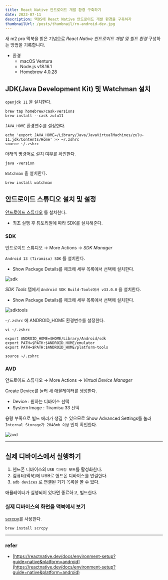```yaml
---
title: React Native 안드로이드 개발 환경 구축하기
date: 2023-07-11
description: 맥OS에 React Native 안드로이드 개발 환경을 구축하자
thumbnailUrl: /posts/thumbnail/rn-android-dev.jpg
---
```


새 m2 pro 맥북을 받은 기념으로 *React Native 안드로이드 개발 및 빌드 환경* 구성하는 방법을 기록합니다.

- 환경
    - macOS Ventura
    - Node.js v18.16.1
    - Homebrew 4.0.28

## JDK(Java Development Kit) 및 Watchman 설치

`openjdk 11` 을 설치한다.

```
brew tap homebrew/cask-versions
brew install --cask zulu11
```

`JAVA_HOME` 환경변수를 설정한다.

```
echo 'export JAVA_HOME=/Library/Java/JavaVirtualMachines/zulu-11.jdk/Contents/Home' >> ~/.zshrc
source ~/.zshrc
```

아래의 명령어로 설치 여부를 확인한다.

```
java -version
```

`Watchman` 을 설치한다.

```
brew install watchman
```

## 안드로이드 스튜디오 설치 및 설정

[안드로이드 스튜디오](https://developer.android.com/studio) 를 설치한다.
- 최초 실행 후 튜토리얼에 따라 SDK를 설치해준다.

### SDK

안드로이드 스튜디오 → More Actions → *SDK Manager*

`Android 13 (Tiramisu) SDK` 를 설치한다.
- Show Package Details를 체크해 세부 목록에서 선택해 설치한다.

![sdk](/posts/rn-aos-dev-setting/sdk.png)

*SDK Tools* 탭에서 `Android SDK Build-Tools에서 v33.0.0` 을 설치한다.
- Show Package Details를 체크해 세부 목록에서 선택해 설치한다.

![sdktools](/posts/rn-aos-dev-setting/sdktools.png)

`~/.zshrc` 에 ANDROID_HOME 환경변수를 설정한다.

```
vi ~/.zshrc
```

```
export ANDROID_HOME=$HOME/Library/Android/sdk
export PATH=$PATH:$ANDROID_HOME/emulator
export PATH=$PATH:$ANDROID_HOME/platform-tools
```

```
source ~/.zshrc
```

### AVD

안드로이드 스튜디오 → More Actions → *Virtual Device Manager*

Create Device를 눌러 새 애뮬레이터를 생성한다.

- Device : 원하는 디바이스 선택
- System Image : Tiramisu 33 선택

용량 부족으로 빌드 에러가 생길 수 있으므로 Show Advanced Settings를 눌러 `Internal Storage가 2048mb 이상` 인지 확인한다.

![avd](/posts/rn-aos-dev-setting/avd.png)

---

## 실제 디바이스에서 실행하기

1. 핸드폰 디바이스의 `USB 디버깅 모드`를 활성화한다.
2. 컴퓨터(맥북)에 USB로 핸드폰 디바이스를 연결한다.
3. `adb devices` 로 연결된 기기 목록을 볼 수 있다.

애뮬레이터가 실행되어 있다면 종료하고, 빌드한다.

### 실제 디바이스의 화면을 맥북에서 보기

[scrcpy](https://github.com/Genymobile/scrcpy)를 사용한다.

```
brew install scrcpy
```


---

### refer

- [https://reactnative.dev/docs/environment-setup?guide=native&platform=android](https://reactnative.dev/docs/environment-setup?guide=native&platform=android)
